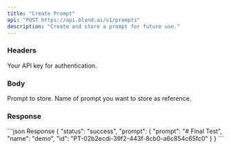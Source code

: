 ```yaml
---
title: "Create Prompt" 
api: "POST https://api.bland.ai/v1/prompts"
description: "Create and store a prompt for future use."
---
```


### Headers

<ParamField header="authorization" type="string" required>
  Your API key for authentication.
</ParamField>

### Body

<ParamField body="prompt" type="string" required>
    Prompt to store.
</ParamField>

<ParamField body="name" type="string">
    Name of prompt you want to store as reference.
</ParamField>

### Response 

<ResponseExample>
```json Response
{
  "status": "success",
  "prompt": {
    "prompt": "# Final Test",
    "name": "demo",
    "id": "PT-02b2ecdi-39f2-443f-8cb0-a6c854c65fc0"
  }
}
```
</ResponseExample>